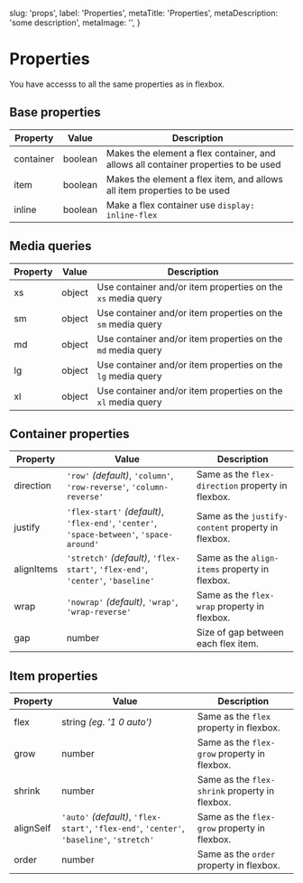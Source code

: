   slug: 'props',
  label: 'Properties',
  metaTitle: 'Properties',
  metaDescription: 'some description',
  metaImage: '',
}

# Properties

You have accesss to all the same properties as in flexbox.

## Base properties

| Property  | Value   | Description                                                                        |
| --------- | ------- | ---------------------------------------------------------------------------------- |
| container | boolean | Makes the element a flex container, and allows all container properties to be used |
| item      | boolean | Makes the element a flex item, and allows all item properties to be used           |
| inline    | boolean | Make a flex container use `display: inline-flex`                                   |

## Media queries

| Property | Value  | Description                                                  |
| -------- | ------ | ------------------------------------------------------------ |
| xs       | object | Use container and/or item properties on the `xs` media query |
| sm       | object | Use container and/or item properties on the `sm` media query |
| md       | object | Use container and/or item properties on the `md` media query |
| lg       | object | Use container and/or item properties on the `lg` media query |
| xl       | object | Use container and/or item properties on the `xl` media query |

## Container properties

| Property   | Value                                                                                     | Description                                        |
| ---------- | ----------------------------------------------------------------------------------------- | -------------------------------------------------- |
| direction  | `'row'` _(default)_, `'column'`, `'row-reverse'`, `'column-reverse'`                      | Same as the `flex-direction` property in flexbox.  |
| justify    | `'flex-start'` _(default)_, `'flex-end'`, `'center'`, `'space-between'`, `'space-around'` | Same as the `justify-content` property in flexbox. |
| alignItems | `'stretch'` _(default)_, `'flex-start'`, `'flex-end'`, `'center'`, `'baseline'`           | Same as the `align-items` property in flexbox.     |
| wrap       | `'nowrap'` _(default)_, `'wrap'`, `'wrap-reverse'`                                        | Same as the `flex-wrap` property in flexbox.       |
| gap        | number                                                                                    | Size of gap between each flex item.                |

## Item properties

| Property  | Value                                                                                     | Description                                    |
| --------- | ----------------------------------------------------------------------------------------- | ---------------------------------------------- |
| flex      | string _(eg. '1 0 auto')_                                                                 | Same as the `flex` property in flexbox.        |
| grow      | number                                                                                    | Same as the `flex-grow` property in flexbox.   |
| shrink    | number                                                                                    | Same as the `flex-shrink` property in flexbox. |
| alignSelf | `'auto'` _(default)_, `'flex-start'`, `'flex-end'`, `'center'`, `'baseline'`, `'stretch'` | Same as the `flex-grow` property in flexbox.   |
| order     | number                                                                                    | Same as the `order` property in flexbox.       |

